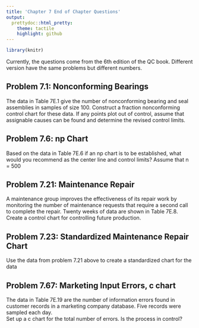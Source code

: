 ```yaml
---
title: 'Chapter 7 End of Chapter Questions'
output:
  prettydoc::html_pretty:
    theme: tactile
    highlight: github
---
```



```r
library(knitr)
```

Currently, the questions come from the 6th edition of the QC book. Different version have the same problems but different numbers.  
  
## Problem 7.1: Nonconforming Bearings

The data in Table 7E.1 give the number of nonconforming bearing and seal assemblies in samples of  size 100. Construct a fraction nonconforming control chart for these data. If any points plot out of control, assume that assignable causes can be found and determine the revised control limits.  
  
  
## Problem 7.6: np Chart

Based on the data in Table 7E.6 if an np chart is to be established, what would you recommend as the center line and control limits? Assume that n = 500

## Problem 7.21: Maintenance Repair

A maintenance group improves the effectiveness of its repair work by monitoring the number of maintenance requests that require a second call to complete the repair. Twenty weeks of data are shown in Table 7E.8.  
Create a control chart for controlling future production.  
  
  
## Problem 7.23: Standardized Maintenance Repair Chart

Use the data from problem 7.21 above to create a standardized chart for the data  

## Problem 7.67: Marketing Input Errors, c chart
  
The data in Table 7E.19 are the number of information errors found in customer records in a marketing company database. Five records were sampled each day.  
Set up a c chart for the total number of errors. Is
the process in control?  



  